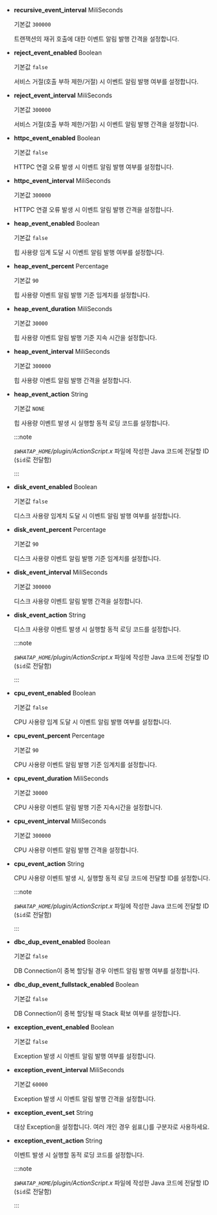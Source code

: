 * **recursive_event_interval** <span class='type'>MiliSeconds</span>

  기본값 `300000`

  트랜잭션의 재귀 호출에 대한 이벤트 알림 발행 간격을 설정합니다.

* **reject_event_enabled** <span class='type'>Boolean</span>

  기본값 `false`

  서비스 거절(호출 부하 제한/거절) 시 이벤트 알림 발행 여부를 설정합니다.

* **reject_event_interval** <span class='type'>MiliSeconds</span>

  기본값 `300000`

  서비스 거절(호출 부하 제한/거절) 시 이벤트 알림 발행 간격을 설정합니다.

* **httpc_event_enabled** <span class='type'>Boolean</span>

  기본값 `false`

  HTTPC 연결 오류 발생 시 이벤트 알림 발행 여부를 설정합니다.

* **httpc_event_interval** <span class='type'>MiliSeconds</span>

  기본값 `300000`

  HTTPC 연결 오류 발생 시 이벤트 알림 발행 간격을 설정합니다.

* **heap_event_enabled** <span class='type'>Boolean</span>

  기본값 `false`

  힙 사용량 임계 도달 시 이벤트 알림 발행 여부를 설정합니다.

* **heap_event_percent** <span class='type'>Percentage</span>

  기본값 `90`

  힙 사용량 이벤트 알림 발행 기준 임계치를 설정합니다.

* **heap_event_duration** <span class='type'>MiliSeconds</span>

  기본값 `30000`

  힙 사용량 이벤트 알림 발행 기준 지속 시간을 설정합니다.

* **heap_event_interval** <span class='type'>MiliSeconds</span>

  기본값 `300000`

  힙 사용량 이벤트 알림 발행 간격을 설정합니다.

* **heap_event_action** <span class='type'>String</span>

  기본값 `NONE`

  힙 사용량 이벤트 발생 시 실행할 동적 로딩 코드를 설정합니다.

  :::note

  *`$WHATAP_HOME`/plugin/ActionScript.x* 파일에 작성한 Java 코드에 전달할 ID (`$id`로 전달함)
  
  :::

* **disk_event_enabled** <span class='type'>Boolean</span>

  기본값 `false`

  디스크 사용량 임계치 도달 시 이벤트 알림 발행 여부를 설정합니다.

* **disk_event_percent** <span class='type'>Percentage</span>

  기본값 `90`

  디스크 사용량 이벤트 알림 발행 기준 임계치를 설정합니다.

* **disk_event_interval** <span class='type'>MiliSeconds</span>

  기본값 `300000`

  디스크 사용량 이벤트 알림 발행 간격을 설정합니다.

* **disk_event_action** <span class='type'>String</span>

  디스크 사용량 이벤트 발생 시 실행할 동적 로딩 코드를 설정합니다.

  :::note

  *`$WHATAP_HOME`/plugin/ActionScript.x* 파일에 작성한 Java 코드에 전달할 ID (`$id`로 전달함)
  
  :::

* **cpu_event_enabled** <span class='type'>Boolean</span>

  기본값 `false`

  CPU 사용량 임계 도달 시 이벤트 알림 발행 여부를 설정합니다.

* **cpu_event_percent** <span class='type'>Percentage</span>

  기본값 `90`

  CPU 사용량 이벤트 알림 발행 기준 임계치를 설정합니다.

* **cpu_event_duration** <span class='type'>MiliSeconds</span>

  기본값 `30000`

  CPU 사용량 이벤트 알림 발행 기준 지속시간을 설정합니다.

* **cpu_event_interval** <span class='type'>MiliSeconds</span>

  기본값 `300000`

  CPU 사용량 이벤트 알림 발행 간격을 설정합니다.

* **cpu_event_action** <span class='type'>String</span>

  CPU 사용량 이벤트 발생 시, 실행할 동적 로딩 코드에 전달할 ID를 설정합니다.

  :::note

  *`$WHATAP_HOME`/plugin/ActionScript.x* 파일에 작성한 Java 코드에 전달할 ID (`$id`로 전달함)
  
  :::

* **dbc_dup_event_enabled** <span class='type'>Boolean</span>

  기본값 `false`

  DB Connection이 중복 할당될 경우 이벤트 알림 발행 여부를 설정합니다.

* **dbc_dup_event_fullstack_enabled** <span class='type'>Boolean</span>

  기본값 `false`

  DB Connection이 중복 할당될 때 Stack 확보 여부를 설정합니다.

* **exception_event_enabled** <span class='type'>Boolean</span>

  기본값 `false`

  Exception 발생 시 이벤트 알림 발행 여부를 설정합니다.

* **exception_event_interval** <span class='type'>MiliSeconds</span>

  기본값 `60000`

  Exception 발생 시 이벤트 알림 발행 간격을 설정합니다.

* **exception_event_set** <span class='type'>String</span>

  대상 Exception을 설정합니다. 여러 개인 경우 쉼표(,)를 구분자로 사용하세요.

* **exception_event_action** <span class='type'>String</span>

  이벤트 발생 시 실행할 동적 로딩 코드를 설정합니다.

  :::note

  *`$WHATAP_HOME`/plugin/ActionScript.x* 파일에 작성한 Java 코드에 전달할 ID (`$id`로 전달함)
  
  :::